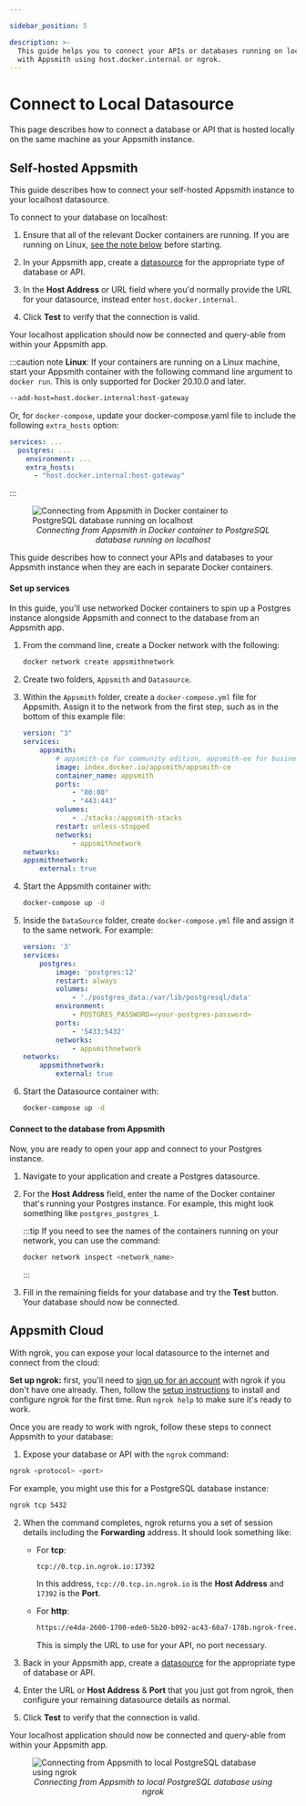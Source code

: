 ```yaml
---

sidebar_position: 5

description: >-
  This guide helps you to connect your APIs or databases running on localhost
  with Appsmith using host.docker.internal or ngrok.
---
```



# Connect to Local Datasource

This page describes how to connect a database or API that is hosted locally on the same machine as your Appsmith instance.

## Self-hosted Appsmith

<Tabs queryString="docker-method">


<TabItem label="localhost" value="localhost">

This guide describes how to connect your self-hosted Appsmith instance to your localhost datasource.

<VideoEmbed host="youtube" videoId="4XlgsVekzhI" title="Connecting from Appsmith in Docker to local datasource" caption="Connecting from Appsmith in Docker to local datasource"/>

To connect to your database on localhost:

1. Ensure that all of the relevant Docker containers are running. If you are running on Linux, [see the note below](#linux-note) before starting. 

2. In your Appsmith app, create a [datasource](/connect-data/reference) for the appropriate type of database or API.

3. In the **Host Address** or URL field where you'd normally provide the URL for your datasource, instead enter `host.docker.internal`.

4. Click **Test** to verify that the connection is valid.

<!-- anchor placed here to accommodate docs page header bar -->
<a name="linux-note"></a>

Your localhost application should now be connected and query-able from within your Appsmith app.

:::caution note
**Linux**: If your containers are running on a Linux machine, start your Appsmith container with the following command line argument to `docker run`. This is only supported for Docker 20.10.0 and later.

```bash
--add-host=host.docker.internal:host-gateway
```

Or, for `docker-compose`, update your docker-compose.yaml file to include the following `extra_hosts` option:

```yml
services: ...
  postgres: ...
    environment: ...
    extra_hosts:
      - "host.docker.internal:host-gateway"
```
:::

<figure>
  <img src="/img/local_db_config.png" style={{width: "100%", height: "auto"}} alt="Connecting from Appsmith in Docker container to PostgreSQL database running on localhost" />
  <figcaption align="center"><i>Connecting from Appsmith in Docker container to PostgreSQL database running on localhost</i></figcaption>
</figure>


</TabItem>

<TabItem label="Datasource in Docker" value="docker-network">

This guide describes how to connect your APIs and databases to your Appsmith instance when they are each in separate Docker containers.

#### Set up services

In this guide, you'll use networked Docker containers to spin up a Postgres instance alongside Appsmith and connect to the database from an Appsmith app.

1. From the command line, create a Docker network with the following:

    ```bash
    docker network create appsmithnetwork
    ```

1. Create two folders, `Appsmith` and `Datasource`.

1. Within the `Appsmith` folder, create a `docker-compose.yml` file for Appsmith. Assign it to the network from the first step, such as in the bottom of this example file:

    ```yaml
    version: "3"
    services:
        appsmith:
            # appsmith-ce for community edition, appsmith-ee for business.
            image: index.docker.io/appsmith/appsmith-ce
            container_name: appsmith
            ports:
                - "80:80"
                - "443:443"
            volumes:
                - ./stacks:/appsmith-stacks
            restart: unless-stopped
            networks:
                - appsmithnetwork
    networks:
    appsmithnetwork:
        external: true
    ```

1. Start the Appsmith container with:

    ```bash
    docker-compose up -d
    ```

1. Inside the `DataSource` folder, create `docker-compose.yml` file and assign it to the same network. For example:

    ```yaml
    version: '3'
    services:
        postgres:
            image: 'postgres:12'
            restart: always
            volumes:
                - './postgres_data:/var/lib/postgresql/data'
            environment:
                - POSTGRES_PASSWORD=<your-postgres-password>
            ports:
                - '5433:5432'
            networks:
                - appsmithnetwork
    networks:
        appsmithnetwork:
            external: true
    ```

1. Start the Datasource container with:
   
    ```bash
    docker-compose up -d
    ```

#### Connect to the database from Appsmith

Now, you are ready to open your app and connect to your Postgres instance.

1. Navigate to your application and create a Postgres datasource.

1. For the **Host Address** field, enter the name of the Docker container that's running your Postgres instance. For example, this might look something like `postgres_postgres_1`.

    :::tip
    If you need to see the names of the containers running on your network, you can use the command:

    ```bash
    docker network inspect <network_name>
    ```
    :::

1. Fill in the remaining fields for your database and try the **Test** button. Your database should now be connected.


</TabItem>

</Tabs>

## Appsmith Cloud

With ngrok, you can expose your local datasource to the internet and connect from the cloud:

<VideoEmbed host="youtube" videoId="IUX2rXmS17E" title="Connect to localhost using ngrok" caption="Connect to localhost using ngrok"/>

**Set up ngrok:** first, you'll need to [sign up for an account](https://dashboard.ngrok.com/signup) with ngrok if you don't have one already. Then, follow the [setup instructions](https://dashboard.ngrok.com/get-started/setup) to install and configure ngrok for the first time. Run `ngrok help` to make sure it's ready to work.

Once you are ready to work with ngrok, follow these steps to connect Appsmith to your database:

1. Expose your database or API with the ```ngrok``` command:
  ```bash
  ngrok <protocol> <port>
  ```
  For example, you might use this for a PostgreSQL database instance:
  ```bash
  ngrok tcp 5432
  ```

2. When the command completes, ngrok returns you a set of session details including the **Forwarding** address. It should look something like:
    * For **tcp**:
        ```bash
        tcp://0.tcp.in.ngrok.io:17392
        ```
        In this address, `tcp://0.tcp.in.ngrok.io` is the **Host Address** and `17392` is the **Port**.

    * For **http**:
        ```bash
        https://e4da-2600-1700-ede0-5b20-b092-ac43-60a7-178b.ngrok-free.app
        ```
        This is simply the URL to use for your API, no port necessary.

3. Back in your Appsmith app, create a [datasource](/connect-data/reference) for the appropriate type of database or API.

4. Enter the URL or **Host Address** & **Port** that you just got from ngrok, then configure your remaining datasource details as normal.

5. Click **Test** to verify that the connection is valid.

Your localhost application should now be connected and query-able from within your Appsmith app.

<figure>
  <img src="/img/ngrok-config-example.png" style={{width: "100%", height: "auto"}} alt="Connecting from Appsmith to local PostgreSQL database using ngrok" />
  <figcaption align="center"><i>Connecting from Appsmith to local PostgreSQL database using ngrok</i></figcaption>
</figure>


